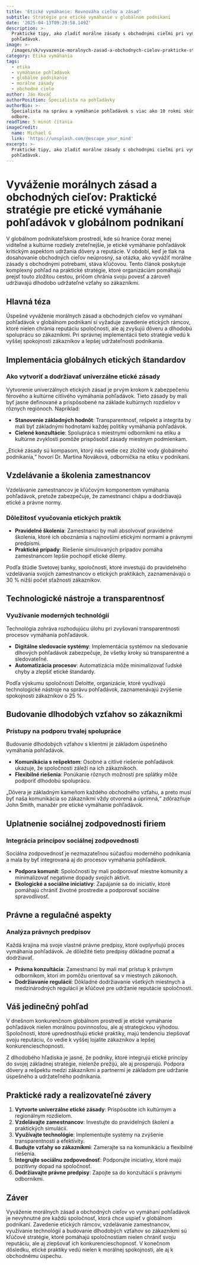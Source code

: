 ```yaml
---
title: 'Etické vymáhanie: Rovnováha cieľov a zásad'
subtitle: Stratégie pre etické vymáhanie v globálnom podnikaní
date: '2025-04-13T09:20:58.149Z'
description: >-
  Praktické tipy, ako zladiť morálne zásady s obchodnými cieľmi pri vymáhaní
  pohľadávok.
image: >-
  /images/sk/vyvazenie-moralnych-zasad-a-obchodnych-cielov-prakticke-strategie-pre-eticke-vymahanie-pohladavok-v-globalnom-podnikani-1744449657990.jpg
category: Etika vymáhania
tags:
  - etika
  - vymáhanie pohľadávok
  - globálne podnikanie
  - morálne zásady
  - obchodné ciele
author: Ján Kováč
authorPosition: Špecialista na pohľadávky
authorBio: >-
  Špecialista na správu a vymáhanie pohľadávok s viac ako 10 rokmi skúseností v
  odbore.
readTime: 5 minút čítania
imageCredit:
  name: Michael G
  link: 'https://unsplash.com/@escape_your_mind'
excerpt: >-
  Praktické tipy, ako zladiť morálne zásady s obchodnými cieľmi pri vymáhaní
  pohľadávok.
---
```

# Vyváženie morálnych zásad a obchodných cieľov: Praktické stratégie pre etické vymáhanie pohľadávok v globálnom podnikaní

V globálnom podnikateľskom prostredí, kde sú hranice čoraz menej viditeľné a kultúrne rozdiely zreteľnejšie, je etické vymáhanie pohľadávok kritickým aspektom udržania dôvery a reputácie. V období, keď je tlak na dosahovanie obchodných cieľov neúprosný, sa otázka, ako vyvážiť morálne zásady s obchodnými potrebami, stáva kľúčovou. Tento článok poskytuje komplexný pohľad na praktické stratégie, ktoré organizáciám pomáhajú prejsť touto zložitou cestou, pričom chránia svoju povesť a zároveň udržiavajú dlhodobo udržateľné vzťahy so zákazníkmi.

## Hlavná téza

Úspešné vyváženie morálnych zásad a obchodných cieľov vo vymáhaní pohľadávok v globálnom podnikaní si vyžaduje zavedenie etických rámcov, ktoré nielen chránia reputáciu spoločnosti, ale aj zvyšujú dôveru a dlhodobú spoluprácu so zákazníkmi. Pri správnej implementácii tieto stratégie vedú k vyššej spokojnosti zákazníkov a lepšej udržateľnosti podnikania.

## Implementácia globálnych etických štandardov

### Ako vytvoriť a dodržiavať univerzálne etické zásady

Vytvorenie univerzálnych etických zásad je prvým krokom k zabezpečeniu férového a kultúrne citlivého vymáhania pohľadávok. Tieto zásady by mali byť jasne definované a prispôsobené na základe kultúrnych rozdielov v rôznych regiónoch. Napríklad:

- **Stanovenie základných hodnôt**: Transparentnosť, rešpekt a integrita by mali byť základnými hodnotami každej politiky vymáhania pohľadávok.
- **Cielené konzultácie**: Spolupráca s miestnymi odborníkmi na etiku a kultúrne zvyklosti pomôže prispôsobiť zásady miestnym podmienkam.

„Etické zásady sú kompasom, ktorý nás vedie cez zložité vody globálneho podnikania,“ hovorí Dr. Martina Nováková, odborníčka na etiku v podnikaní.

## Vzdelávanie a školenia zamestnancov

Vzdelávanie zamestnancov je kľúčovým komponentom vymáhania pohľadávok, pretože zabezpečuje, že zamestnanci chápu a dodržiavajú etické a právne normy.

### Dôležitosť vyučovania etických praktík

- **Pravidelné školenia**: Zamestnanci by mali absolvovať pravidelné školenia, ktoré ich oboznámia s najnovšími etickými normami a právnymi predpismi.
- **Praktické prípady**: Riešenie simulovaných prípadov pomáha zamestnancom lepšie pochopiť etické dilemy.

Podľa štúdie Svetovej banky, spoločnosti, ktoré investujú do pravidelného vzdelávania svojich zamestnancov o etických praktikách, zaznamenávajú o 30 % nižší počet sťažností zákazníkov.

## Technologické nástroje a transparentnosť

### Využívanie moderných technológií

Technológia zohráva rozhodujúcu úlohu pri zvyšovaní transparentnosti procesov vymáhania pohľadávok.

- **Digitálne sledovacie systémy**: Implementácia systémov na sledovanie dlhových pohľadávok zabezpečuje, že všetky kroky sú transparentné a sledovateľné.
- **Automatizácia procesov**: Automatizácia môže minimalizovať ľudské chyby a zlepšiť etické štandardy.

Podľa výskumu spoločnosti Deloitte, organizácie, ktoré využívajú technologické nástroje na správu pohľadávok, zaznamenávajú zvýšenie spokojnosti zákazníkov o 25 %.

## Budovanie dlhodobých vzťahov so zákazníkmi

### Prístupy na podporu trvalej spolupráce

Budovanie dlhodobých vzťahov s klientmi je základom úspešného vymáhania pohľadávok.

- **Komunikácia s rešpektom**: Osobné a citlivé riešenie pohľadávok ukazuje, že spoločnosti záleží na ich zákazníkoch.
- **Flexibilné riešenia**: Ponúkanie rôznych možností pre splátky môže podporiť dlhodobú spoluprácu.

„Dôvera je základným kameňom každého obchodného vzťahu, a preto musí byť naša komunikácia so zákazníkmi vždy otvorená a úprimná,“ zdôrazňuje John Smith, manažér pre etické vymáhanie pohľadávok.

## Uplatnenie sociálnej zodpovednosti firiem

### Integrácia princípov sociálnej zodpovednosti

Sociálna zodpovednosť je nezmazateľnou súčasťou moderného podnikania a mala by byť integrovaná aj do procesov vymáhania pohľadávok.

- **Podpora komunít**: Spoločnosti by mali podporovať miestne komunity a minimalizovať negatívne dopady svojich aktivít.
- **Ekologické a sociálne iniciatívy**: Zapájanie sa do iniciatív, ktoré pomáhajú chrániť životné prostredie a podporovať sociálne spravodlivosť.

## Právne a regulačné aspekty

### Analýza právnych predpisov

Každá krajina má svoje vlastné právne predpisy, ktoré ovplyvňujú proces vymáhania pohľadávok. Je dôležité tieto predpisy dôkladne poznať a dodržiavať.

- **Právna konzultácia**: Zamestnanci by mali mať prístup k právnym odborníkom, ktorí im pomôžu orientovať sa v miestnych zákonoch.
- **Dodržiavanie regulácií**: Dôkladné dodržiavanie všetkých miestnych a medzinárodných regulácií je kľúčové pre udržanie reputácie spoločnosti.

## Váš jedinečný pohľad

V dnešnom konkurenčnom globálnom prostredí je etické vymáhanie pohľadávok nielen morálnou povinnosťou, ale aj strategickou výhodou. Spoločnosti, ktoré uprednostňujú etické praktiky, majú tendenciu zlepšovať svoju reputáciu, čo vedie k vyššej lojalite zákazníkov a lepšej konkurencieschopnosti.

Z dlhodobého hľadiska je jasné, že podniky, ktoré integrujú etické princípy do svojej základnej stratégie, nielenže prežijú, ale aj prosperujú. Podpora dôvery a rešpektu medzi zákazníkmi a partnermi je základom pre udržanie úspešného a udržateľného podnikania.

## Praktické rady a realizovateľné závery

1. **Vytvorte univerzálne etické zásady**: Prispôsobte ich kultúrnym a regionálnym rozdielom.
2. **Vzdelávajte zamestnancov**: Investujte do pravidelných školení a praktických simulácií.
3. **Využívajte technológie**: Implementujte systémy na zvýšenie transparentnosti a efektivity.
4. **Budujte vzťahy so zákazníkmi**: Zamerajte sa na komunikáciu a flexibilné riešenia.
5. **Integrujte sociálnu zodpovednosť**: Podporujte iniciatívy, ktoré majú pozitívny dopad na spoločnosť.
6. **Dodržiavajte právne predpisy**: Zapojte sa do konzultácií s právnymi odborníkmi.

## Záver

Vyváženie morálnych zásad a obchodných cieľov vo vymáhaní pohľadávok je nevyhnutné pre každú spoločnosť, ktorá chce uspieť v globálnom podnikaní. Zavedenie etických rámcov, vzdelávanie zamestnancov, využívanie technológií a budovanie dlhodobých vzťahov so zákazníkmi sú kľúčové stratégie, ktoré pomáhajú spoločnostiam nielen chrániť svoju reputáciu, ale aj zlepšovať ich konkurencieschopnosť. V konečnom dôsledku, etické praktiky vedú nielen k morálnej spokojnosti, ale aj k obchodnému úspechu.

